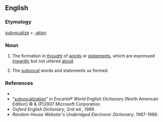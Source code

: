 ==English==

===Etymology===
[[subvocalize]] + [[-ation]]

===Noun===
{{en-noun}}

# {{context|not countable}} The formation in [[thought]] of [[words]] or [[statements]], which are expressed [[inwardly]] but not uttered [[aloud]].
# {{countable}} The [[subvocal]] words and statements so formed.

===References===
*{{R:Dictionary.com}}
*"[http://encarta.msn.com/dictionary_/subvocalization.html subvocalization]" in ''Encarta® World English Dictionary'' [North American Edition] © & (P)2007 Microsoft Corporation.
*''Oxford English Dictionary'', 2nd ed., 1989.
*''Random House Webster's Unabridged Electronic Dictionary'', 1987-1996.